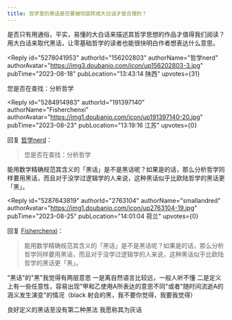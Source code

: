```yaml
---
title: 哲学里的黑话是否要被彻底转成大白话才是合理的？
---
```



<Forum groupName="人文社科黑话恐惧症" groupUrl="https://www.douban.com/group/738704/" archivedAt="2025-05-16T14:25:18.767Z">
  <Post
    id="293550987"
    title="哲学里的黑话是否要被彻底转成大白话才是合理的？"
    url="https://www.douban.com/group/topic/293550987/?_spm_id=MTg2MDI4OTUw"
    pubTime="2024-02-05"
    highlightUserId="191397140"
  >
是否只有用通俗，平实，易懂的大白话来描述其哲学思想的作品才值得我们阅读？用大白话来取代黑话，让零基础哲学的读者也能很快明白作者想表达什么意思。

<Reply
  id="5278041953"
  authorId="156202803"
  authorName="哲学nerd"
  authorAvatar="https://img3.doubanio.com/icon/up156202803-3.jpg"
  pubTime="2023-08-18"
  pubLocation="13:43:14 陕西"
  upvotes={31}
>
您是否在查找：分析哲学
</Reply>

<Reply
  id="5284914983"
  authorId="191397140"
  authorName="Fisherchenxi"
  authorAvatar="https://img1.doubanio.com/icon/up191397140-20.jpg"
  pubTime="2023-08-23"
  pubLocation="13:19:16 江苏"
  upvotes={0}
>
回复 [哲学nerd](https://www.douban.com/people/156202803/)：
 > 您是否在查找：分析哲学

能用数学精确规范其含义的「黑话」是不是黑话呢？如果是的话，那么分析哲学同样要用黑话，而且对于没学过逻辑学的人来说，这种黑话似乎比欧陆哲学的黑话更「黑」。
</Reply>

<Reply
  id="5287643819"
  authorId="2763104"
  authorName="smallandred"
  authorAvatar="https://img1.doubanio.com/icon/up2763104-19.jpg"
  pubTime="2023-08-25"
  pubLocation="14:01:04 荷兰"
  upvotes={0}
>
回复 [Fisherchenxi](https://www.douban.com/people/191397140/)：
 > 能用数学精确规范其含义的「黑话」是不是黑话呢？如果是的话，那么分析哲学同样要用黑话，而且对于没学过逻辑学的人来说，这种黑话似乎比欧陆哲学的黑话更「黑」。

"黑话"的"黑"我觉得有两层意思 一是离自然语言比较远，一般人听不懂
二是定义上有一些任意性，容易出现"甲和乙使用A所表达的意思不同"或者"随时间流逝A的涵义发生演变"的情况（black
射会的黑，我不要你觉得，我要我觉得）

良好定义的黑话至没有第二种黑法 我愿称其为灰话
</Reply>
  </Post>
</Forum>
